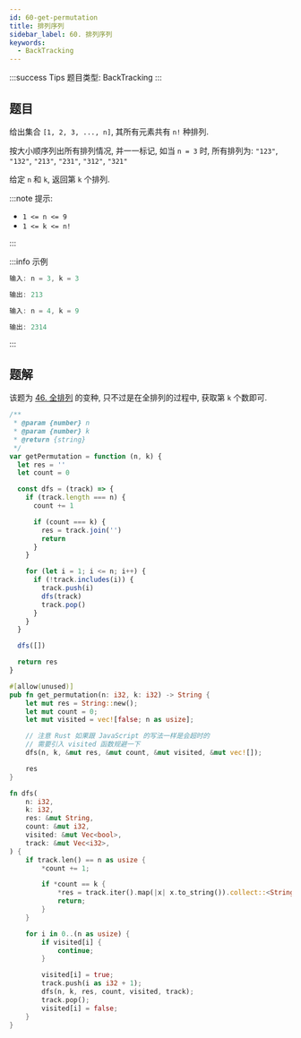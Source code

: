 ```yaml
---
id: 60-get-permutation
title: 排列序列
sidebar_label: 60. 排列序列
keywords:
  - BackTracking
---
```


:::success Tips
题目类型: BackTracking
:::

## 题目

给出集合 `[1, 2, 3, ..., n]`, 其所有元素共有 `n!` 种排列.

按大小顺序列出所有排列情况, 并一一标记, 如当 `n = 3` 时, 所有排列为: `"123"`, `"132"`, `"213"`, `"231"`, `"312"`, `"321"`

给定 `n` 和 `k`, 返回第 `k` 个排列.

:::note 提示:

- `1 <= n <= 9`
- `1 <= k <= n!`

:::

:::info 示例

```ts
输入: n = 3, k = 3

输出: 213
```

```ts
输入: n = 4, k = 9

输出: 2314
```

:::

## 题解

该题为 [46. 全排列](/leetcode/medium/46-permute) 的变种, 只不过是在全排列的过程中, 获取第 `k` 个数即可.


<Tabs>
  <TabItem value="JavaScript" label="JavaScript" default>

```ts
/**
 * @param {number} n
 * @param {number} k
 * @return {string}
 */
var getPermutation = function (n, k) {
  let res = ''
  let count = 0

  const dfs = (track) => {
    if (track.length === n) {
      count += 1

      if (count === k) {
        res = track.join('')
        return
      }
    }

    for (let i = 1; i <= n; i++) {
      if (!track.includes(i)) {
        track.push(i)
        dfs(track)
        track.pop()
      }
    }
  }

  dfs([])

  return res
}
```

</TabItem>
<TabItem value="Rust" label="Rust">

```rust
#[allow(unused)]
pub fn get_permutation(n: i32, k: i32) -> String {
    let mut res = String::new();
    let mut count = 0;
    let mut visited = vec![false; n as usize];

    // 注意 Rust 如果跟 JavaScript 的写法一样是会超时的
    // 需要引入 visited 函数规避一下
    dfs(n, k, &mut res, &mut count, &mut visited, &mut vec![]);

    res
}

fn dfs(
    n: i32,
    k: i32,
    res: &mut String,
    count: &mut i32,
    visited: &mut Vec<bool>,
    track: &mut Vec<i32>,
) {
    if track.len() == n as usize {
        *count += 1;

        if *count == k {
            *res = track.iter().map(|x| x.to_string()).collect::<String>();
            return;
        }
    }

    for i in 0..(n as usize) {
        if visited[i] {
            continue;
        }

        visited[i] = true;
        track.push(i as i32 + 1);
        dfs(n, k, res, count, visited, track);
        track.pop();
        visited[i] = false;
    }
}
```

</TabItem>
</Tabs>
